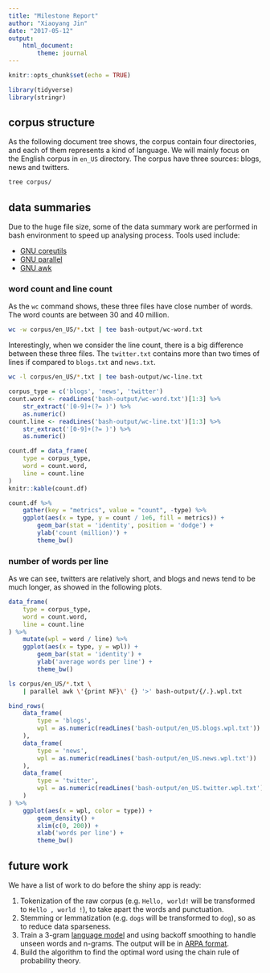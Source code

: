 ```yaml
---
title: "Milestone Report"
author: "Xiaoyang Jin"
date: "2017-05-12"
output:
    html_document:
        theme: journal
---
```


```r
knitr::opts_chunk$set(echo = TRUE)
```

```r
library(tidyverse)
library(stringr)
```

## corpus structure

As the following document tree shows, the corpus contain four directories, and each of them represents a kind of language. We will mainly focus on the English corpus in `en_US` directory. The corpus have three sources: blogs, news and twitters.
```bash
tree corpus/
```

## data summaries
Due to the huge file size, some of the data summary work are performed in bash environment to speed up analysing process. Tools used include:

* [GNU coreutils](https://www.gnu.org/software/coreutils/coreutils.html)
* [GNU parallel](https://www.gnu.org/software/parallel/)
* [GNU awk](https://www.gnu.org/software/gawk/)

### word count and line count
As the `wc` command shows, these three files have close number of words. The word counts are between 30 and 40 million.
```bash
wc -w corpus/en_US/*.txt | tee bash-output/wc-word.txt
```

Interestingly, when we consider the line count, there is a big difference between these three files. The `twitter.txt` contains more than two times of lines if compared to `blogs.txt` and `news.txt`.
```bash
wc -l corpus/en_US/*.txt | tee bash-output/wc-line.txt
```

```r
corpus_type = c('blogs', 'news', 'twitter')
count.word <- readLines('bash-output/wc-word.txt')[1:3] %>% 
    str_extract('[0-9]+(?= )') %>% 
    as.numeric()
count.line <- readLines('bash-output/wc-line.txt')[1:3] %>% 
    str_extract('[0-9]+(?= )') %>% 
    as.numeric()

count.df = data_frame(
    type = corpus_type,
    word = count.word,
    line = count.line
)
knitr::kable(count.df)
```

```r
count.df %>% 
    gather(key = "metrics", value = "count", -type) %>% 
    ggplot(aes(x = type, y = count / 1e6, fill = metrics)) +
        geom_bar(stat = 'identity', position = 'dodge') +
        ylab('count (million)') +
        theme_bw()
```

### number of words per line
As we can see, twitters are relatively short, and blogs and news tend to be much longer, as showed in the following plots.
```r
data_frame(
    type = corpus_type,
    word = count.word,
    line = count.line
) %>% 
    mutate(wpl = word / line) %>% 
    ggplot(aes(x = type, y = wpl)) +
        geom_bar(stat = 'identity') +
        ylab('average words per line') +
        theme_bw()
```

```bash
ls corpus/en_US/*.txt \
    | parallel awk \'{print NF}\' {} '>' bash-output/{/.}.wpl.txt
```

```r
bind_rows(
    data_frame(
        type = 'blogs',
        wpl = as.numeric(readLines('bash-output/en_US.blogs.wpl.txt'))
    ),
    data_frame(
        type = 'news',
        wpl = as.numeric(readLines('bash-output/en_US.news.wpl.txt'))
    ),
    data_frame(
        type = 'twitter',
        wpl = as.numeric(readLines('bash-output/en_US.twitter.wpl.txt'))
    )
) %>% 
    ggplot(aes(x = wpl, color = type)) +
        geom_density() +
        xlim(c(0, 200)) +
        xlab('words per line') +
        theme_bw()
```


## future work

We have a list of work to do before the shiny app is ready:

1. Tokenization of the raw corpus (e.g. `Hello, world!` will be transformed to `Hello , world !`), to take apart the words and punctuation.
2. Stemming or lemmatization (e.g. `dogs` will be transformed to `dog`), so as to reduce data sparseness.
3. Train a 3-gram [language model](https://en.wikipedia.org/wiki/Language_model) and using backoff smoothing to handle unseen words and n-grams. The output will be in [ARPA format](http://www.speech.sri.com/projects/srilm/manpages/ngram-format.5.html).
4. Build the algorithm to find the optimal word using the chain rule of probability theory.
